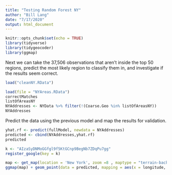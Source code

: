 ```yaml
---
title: "Testing Random Forest NY"
author: "Bill Lang"
date: "7/17/2020"
output: html_document
---
```


```r
knitr::opts_chunk$set(echo = TRUE)
library(tidyverse)
library(tidygeocoder)
library(ggmap)
```


Next we can take the 37,506 observations that aren't inside the top 50 regions, predict the most likely region to classify them in, and investigate if the results seem correct.

```r
load("cleanNY.RData")
```

```r
load(file = "NYAreas.RData")
correctMatches
listOfAreasNY
NYAddresses <- NYData %>% filter(!(Coarse.Geo %in% listOfAreasNY))
NYAddresses
```

Predict the data using the previous model and map the results for validation. 

```r
yhat.rf <- predict(fullModel, newdata = NYAddresses)
predicted <- cbind(NYAddresses,yhat.rf)
predicted
```


```r
k <- "AIzaSyDNMoGGfgl9f5KtGCnp9BegNb7ZDqPu7gg"
register_google(key = k)
```


```r
map <- get_map(location = 'New York', zoom =8 , maptype = "terrain-background", source = 'google', color = 'color')
ggmap(map) + geom_point(data = predicted, mapping = aes(x = longitude, y = latitude, color = factor(yhat.rf)), size = 1)+ theme(legend.position = "none")
```






